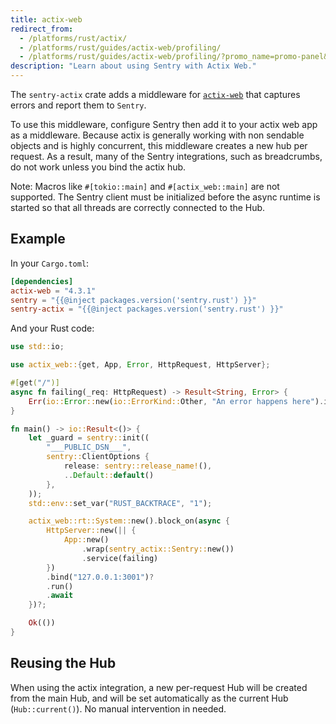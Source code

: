 ```yaml
---
title: actix-web
redirect_from:
  - /platforms/rust/actix/
  - /platforms/rust/guides/actix-web/profiling/
  - /platforms/rust/guides/actix-web/profiling/?promo_name=promo-panel&utm_source=bestasotools&utm_var=hp-take-over
description: "Learn about using Sentry with Actix Web."
---
```


The `sentry-actix` crate adds a middleware for [`actix-web`](https://actix.rs/) that captures errors and report them to `Sentry`.

To use this middleware, configure Sentry then add it to your actix web app as a middleware. Because actix is generally working with non sendable objects and is highly concurrent, this middleware creates a new hub per request. As a result, many of the Sentry integrations, such as breadcrumbs, do not work unless you bind the actix hub.

Note: Macros like `#[tokio::main]` and `#[actix_web::main]` are not supported. The Sentry client must be initialized before the async runtime is started so that all threads are correctly connected to the Hub.

## Example

In your `Cargo.toml`:

```toml {filename:Cargo.toml}
[dependencies]
actix-web = "4.3.1"
sentry = "{{@inject packages.version('sentry.rust') }}"
sentry-actix = "{{@inject packages.version('sentry.rust') }}"
```

And your Rust code:

<SignInNote />

```rust {filename:main.rs}
use std::io;

use actix_web::{get, App, Error, HttpRequest, HttpServer};

#[get("/")]
async fn failing(_req: HttpRequest) -> Result<String, Error> {
    Err(io::Error::new(io::ErrorKind::Other, "An error happens here").into())
}

fn main() -> io::Result<()> {
    let _guard = sentry::init((
        "___PUBLIC_DSN___",
        sentry::ClientOptions {
            release: sentry::release_name!(),
            ..Default::default()
        },
    ));
    std::env::set_var("RUST_BACKTRACE", "1");

    actix_web::rt::System::new().block_on(async {
        HttpServer::new(|| {
            App::new()
                .wrap(sentry_actix::Sentry::new())
                .service(failing)
        })
        .bind("127.0.0.1:3001")?
        .run()
        .await
    })?;

    Ok(())
}
```

## Reusing the Hub

When using the actix integration, a new per-request Hub will be created from the main Hub, and will be set automatically as the current Hub (`Hub::current()`).
No manual intervention in needed.
